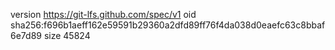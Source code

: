 version https://git-lfs.github.com/spec/v1
oid sha256:f696b1aeff162e59591b29360a2dfd89ff76f4da038d0eaefc63c8bbaf6e7d89
size 45824
